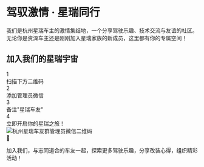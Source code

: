 
# <Gradient>驾驭激情 · 星瑞同行</Gradient>

<div className="bg-gradient-to-r from-blue-500 to-purple-600 p-6 rounded-lg shadow-lg my-6 text-white">
  <div className="bg-white/10 backdrop-blur-sm p-4 rounded-md">
    我们是杭州星瑞车主的<span className="font-bold text-yellow-300">激情集结地</span>，一个分享驾驶乐趣、技术交流与友谊的社区。
    无论你是资深车主还是刚刚加入星瑞家族的新成员，这里都有你的专属空间！
  </div>
</div>

## <span className="text-transparent bg-clip-text bg-gradient-to-r from-blue-400 to-purple-500">加入我们的星瑞宇宙</span>

<div className="space-y-4 my-6">
  <div className="flex items-center">
    <div className="bg-blue-500 text-white rounded-full w-8 h-8 flex items-center justify-center mr-3">1</div>
    <div>扫描下方二维码</div>
  </div>
  <div className="flex items-center">
    <div className="bg-blue-500 text-white rounded-full w-8 h-8 flex items-center justify-center mr-3">2</div>
    <div>添加管理员微信</div>
  </div>
  <div className="flex items-center">
    <div className="bg-blue-500 text-white rounded-full w-8 h-8 flex items-center justify-center mr-3">3</div>
    <div>备注"<span className="font-bold text-blue-600">星瑞车友</span>"</div>
  </div>
  <div className="flex items-center">
    <div className="bg-blue-500 text-white rounded-full w-8 h-8 flex items-center justify-center mr-3">4</div>
    <div>立即开启你的星瑞之旅！</div>
  </div>
</div>

<div className="flex justify-center my-6">
  <img 
    src={adminQRCode.src}
    alt="杭州星瑞车友群管理员微信二维码" 
    className="w-48 h-48 object-contain border border-gray-200 rounded-md shadow-md hover:shadow-xl transition-all duration-300" 
  />
</div>

<div className="bg-blue-50 border-l-4 border-blue-500 p-4 my-6">
  <div className="flex">
    <span className="text-2xl mr-2">🚗</span>
    <p>加入我们，与志同道合的车友一起，探索更多驾驶乐趣，分享改装心得，组织精彩活动！</p>
  </div>
</div>


